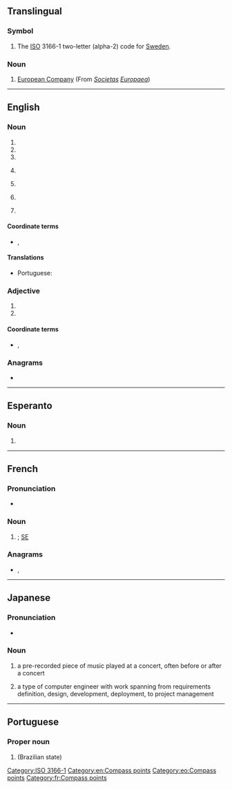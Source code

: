 {{also|Appendix:Variations of "se"}}
==Translingual==

===Symbol===
{{head|mul|symbol}}

# The [[ISO]] 3166-1 two-letter (alpha-2) code for [[Sweden]].

===Noun===
{{head|mul|noun}}

# [[European Company]] (From {{der|mul|la|-}} ''[[societas|Societas]] [[europaea|Europaea]]'')

[[Category:ISO 3166-1]]

----

==English==

===Noun===
{{en-noun}}

# {{abbreviation of|en|[[southeast]]}}
# {{initialism of|en|[[second]] [[edition]]}}
# {{initialism of|en|[[special]] [[edition]]}}
# {{lb|en|computing}} {{initialism of|en|[[standard]] [[edition]]}}
# {{lb|en|aerospace}} {{initialism of|en|[[sustainer]] [[engine]]}}
# {{lb|en|physics}} {{initialism of|en|[[secondary]] [[electron]]}}
# {{lb|en|train control}} {{initialism of|en|[[STM]] [[European]]}}

====Coordinate terms====
* {{sense|sustainer engine}} {{l|en|SECO|gloss=sustainer engine cut-off}}, {{l|en|ME|gloss=main engine}}

====Translations====
{{trans-top|compass point}}
* Portuguese: {{t+|pt|SE}}
{{trans-mid}}
{{trans-bottom}}

===Adjective===
{{en-adj|?}}

# {{initialism of|en|single ended}}
# {{abbreviation of|en|southeast}}

====Coordinate terms====
* {{sense|single ended}} {{l|en|HVD}}, {{l|en|LVD}}

===Anagrams===
* {{anagrams|en|a=es|'e's|-es|E's|ES|Es|E♭s|E♯s|e's|es}}

[[Category:en:Compass points]]

----

==Esperanto==

===Noun===
{{head|eo|noun}}

# {{abbreviation of|eo|sudeosto||southeast}}

[[Category:eo:Compass points]]

----

==French==

===Pronunciation===
* {{audio|fr|LL-Q150 (fra)-Lepticed7-SE.wav|Audio}}

===Noun===
{{head|fr|noun}}

# {{abbreviation of|fr|sud-est|nodot=1}}; [[#English|SE]]

===Anagrams===
* {{l|fr|es}}, {{l|fr|ès}}

[[Category:fr:Compass points]]

----

==Japanese==

===Pronunciation===
* {{ja-IPA|エス イー}}

===Noun===
{{ja-noun|エス%イー}}

# {{abbreviation of|ja|{{ja-r|サウンド エフェクト}}||sound effect|dot=;}} a pre-recorded piece of music played at a concert, often before or after a concert
# {{abbreviation of|ja|{{ja-r|システム エンジニア}}||system engineer|dot=;}} a type of computer engineer with work spanning from requirements definition, design, development, deployment, to project management

----

==Portuguese==

===Proper noun===
{{pt-proper noun}}

# {{abbreviation of|pt|Sergipe}} (Brazilian state)